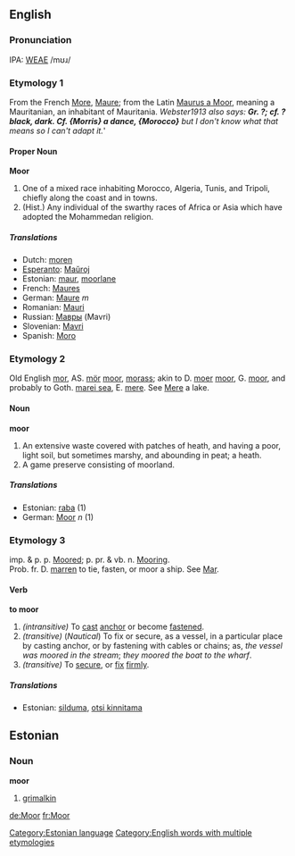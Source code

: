==English==
===Pronunciation===
IPA: [[WEAE]] /mʊɹ/

===Etymology 1===
From the French [[More]], [[Maure]]; from the Latin [[Maurus a Moor]], meaning a Mauritanian, an inhabitant of Mauritania.  ''Webster1913 also says: <B>Gr. ?; cf. ? black, dark. Cf. {Morris} a dance, {Morocco}</B> but I don't know what that means so I can't adapt it.'''

====Proper Noun====
'''Moor'''
#  One of a mixed race inhabiting Morocco, Algeria, Tunis, and Tripoli, chiefly along the coast and in towns.
#  (Hist.) Any individual of the swarthy races of Africa or Asia which have adopted the Mohammedan religion.

=====Translations=====
*Dutch: [[moren]]<!-- chg to sing. -->
*[[Esperanto]]: [[Maŭroj]]
*Estonian: [[maur]], [[moorlane]]
*French: [[Maures]]<!-- chg to sing. -->
*German: [[Maure]] ''m''
*Romanian: [[Mauri]]<!-- chg to sing. -->
*Russian: [[Мавры]] (Mavri)<!-- chg to sing. -->
*Slovenian: [[Mavri]]<!-- chg to sing? -->
*Spanish: [[Moro]]

===Etymology 2===
Old English [[mor]], AS. [[mör]] [[moor]], [[morass]]; akin to D. [[moer]] [[moor]], G. [[moor]], and probably to Goth. [[marei sea]], E. [[mere]]. See [[Mere]] a lake.

====Noun====
'''moor'''
# An extensive waste covered with patches of heath, and  having a poor, light soil, but sometimes marshy, and  abounding in peat; a heath.
# A game preserve consisting of moorland.

=====Translations=====
*Estonian: [[raba]] (1)
*German: [[Moor]] ''n'' (1)


===Etymology 3===
imp. & p. p. [[Moored]]; p. pr. & vb. n. [[Mooring]].<BR>
Prob. fr. D. [[marren]] to tie, fasten, or moor a ship. See [[Mar]].

====Verb====
'''to moor'''
#''(intransitive)'' To [[cast]] [[anchor]] or become [[fasten]]ed.
#''(transitive)'' (''Nautical'') To fix or secure, as a vessel, in a particular  place by casting anchor, or by fastening with cables or chains; as, ''the vessel was moored in the stream''; ''they  moored the boat to the wharf''.
#''(transitive)'' To [[secure]], or [[fix]] [[firm]]ly.

=====Translations=====
*Estonian: [[silduma]], [[otsi kinnitama]]

==Estonian==
[[Category:Estonian language]]
===Noun===
'''moor'''
# [[grimalkin]]


[[Category:English words with multiple etymologies]]
[[de:Moor]]
[[fr:Moor]]